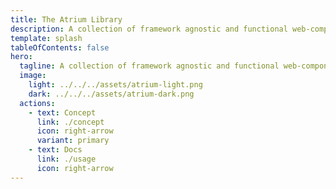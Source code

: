 ```yaml
---
title: The Atrium Library
description: A collection of framework agnostic and functional web-components and templates for building Websites.
template: splash
tableOfContents: false
hero:
  tagline: A collection of framework agnostic and functional web-components and templates for building Websites.
  image:
    light: ../../../assets/atrium-light.png
    dark: ../../../assets/atrium-dark.png
  actions:
    - text: Concept
      link: ./concept
      icon: right-arrow
      variant: primary
    - text: Docs
      link: ./usage
      icon: right-arrow
---
```


<div class="not-content min-h-[600px]">
  <Showcase client:only="vue" />
</div>

<div class="py-20">
  <CardGrid>
    <LinkCard
      title="@svp/components"
      description="This package contains all component templates and the cli for use."
      href="/sv-frontend-library/mono/packages/components/"
    />
    <LinkCard
      title="@svp/elements"
      description="A library of reusable and high quality custom-elements."
      href="/sv-frontend-library/mono/packages/elements/"
    />
    <LinkCard
      title="@svp/codestyle"
      description="Codestyle and configuration for all projects."
      href="/sv-frontend-library/mono/packages/codestyle/"
    />
  </CardGrid>
</div>

<Projects />
